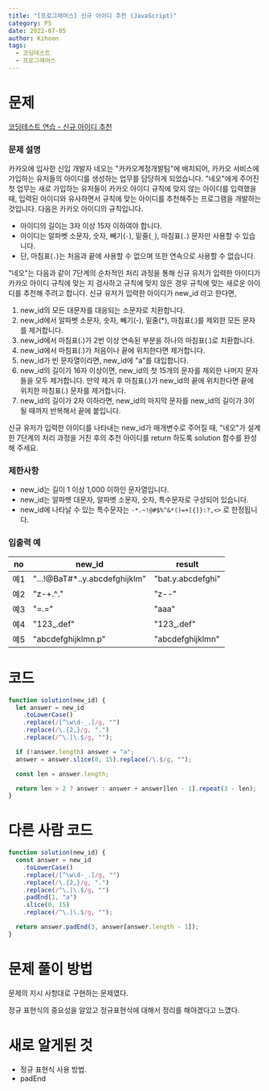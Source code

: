 ```yaml
---
title: "[프로그래머스] 신규 아이디 추천 (JavaScript)"
category: PS
date: 2022-07-05
author: Kihoon
tags:
  - 코딩테스트
  - 프로그래머스
---
```


# 문제

[코딩테스트 연습 - 신규 아이디 추천](https://school.programmers.co.kr/learn/courses/30/lessons/72410)

### 문제 설명

카카오에 입사한 신입 개발자 네오는 "카카오계정개발팀"에 배치되어, 카카오 서비스에 가입하는 유저들의 아이디를 생성하는 업무를 담당하게 되었습니다. "네오"에게 주어진 첫 업무는 새로 가입하는 유저들이 카카오 아이디 규칙에 맞지 않는 아이디를 입력했을 때, 입력된 아이디와 유사하면서 규칙에 맞는 아이디를 추천해주는 프로그램을 개발하는 것입니다.
다음은 카카오 아이디의 규칙입니다.

- 아이디의 길이는 3자 이상 15자 이하여야 합니다.
- 아이디는 알파벳 소문자, 숫자, 빼기(`-`), 밑줄(`_`), 마침표(`.`) 문자만 사용할 수 있습니다.
- 단, 마침표(`.`)는 처음과 끝에 사용할 수 없으며 또한 연속으로 사용할 수 없습니다.

"네오"는 다음과 같이 7단계의 순차적인 처리 과정을 통해 신규 유저가 입력한 아이디가 카카오 아이디 규칙에 맞는 지 검사하고 규칙에 맞지 않은 경우 규칙에 맞는 새로운 아이디를 추천해 주려고 합니다.
신규 유저가 입력한 아이디가 new_id 라고 한다면,

1. new_id의 모든 대문자를 대응되는 소문자로 치환합니다.
2. new_id에서 알파벳 소문자, 숫자, 빼기(-), 밑줄(\*), 마침표(.)를 제외한 모든 문자를 제거합니다.
3. new_id에서 마침표(.)가 2번 이상 연속된 부분을 하나의 마침표(.)로 치환합니다.
4. new_id에서 마침표(.)가 처음이나 끝에 위치한다면 제거합니다.
5. new_id가 빈 문자열이라면, new_id에 "a"를 대입합니다.
6. new_id의 길이가 16자 이상이면, new_id의 첫 15개의 문자를 제외한 나머지 문자들을 모두 제거합니다.
   만약 제거 후 마침표(.)가 new_id의 끝에 위치한다면 끝에 위치한 마침표(.) 문자를 제거합니다.
7. new_id의 길이가 2자 이하라면, new_id의 마지막 문자를 new_id의 길이가 3이 될 때까지 반복해서 끝에 붙입니다.

신규 유저가 입력한 아이디를 나타내는 new_id가 매개변수로 주어질 때, "네오"가 설계한 7단계의 처리 과정을 거친 후의 추천 아이디를 return 하도록 solution 함수를 완성해 주세요.

### 제한사항

- new_id는 길이 1 이상 1,000 이하인 문자열입니다.
- new_id는 알파벳 대문자, 알파벳 소문자, 숫자, 특수문자로 구성되어 있습니다.
- new_id에 나타날 수 있는 특수문자는 `-*.~!@#$%^&*()=+[{]}:?,<>` 로 한정됩니다.

### 입출력 예

| no  | new_id                         | result            |
| --- | ------------------------------ | ----------------- |
| 예1 | "...!@BaT#\*..y.abcdefghijklm" | "bat.y.abcdefghi" |
| 예2 | "z-+.^."                       | "z--"             |
| 예3 | "=.="                          | "aaa"             |
| 예4 | "123\_.def"                    | "123\_.def"       |
| 예5 | "abcdefghijklmn.p"             | "abcdefghijklmn"  |

# 코드

```jsx
function solution(new_id) {
  let answer = new_id
    .toLowerCase()
    .replace(/[^\w\d-_.]/g, "")
    .replace(/\.{2,}/g, ".")
    .replace(/^\.|\.$/g, "");

  if (!answer.length) answer = "a";
  answer = answer.slice(0, 15).replace(/\.$/g, "");

  const len = answer.length;

  return len > 2 ? answer : answer + answer[len - 1].repeat(3 - len);
}
```

# 다른 사람 코드

```jsx
function solution(new_id) {
  const answer = new_id
    .toLowerCase()
    .replace(/[^\w\d-_.]/g, "")
    .replace(/\.{2,}/g, ".")
    .replace(/^\.|\.$/g, "")
    .padEnd(1, "a")
    .slice(0, 15)
    .replace(/^\.|\.$/g, "");

  return answer.padEnd(3, answer[answer.length - 1]);
}
```

# 문제 풀이 방법

문제의 지시 사항대로 구현하는 문제였다.

정규 표현식의 중요성을 알았고 정규표현식에 대해서 정리를 해야겠다고 느꼈다.

# 새로 알게된 것

- 정규 표현식 사용 방법.
- padEnd
